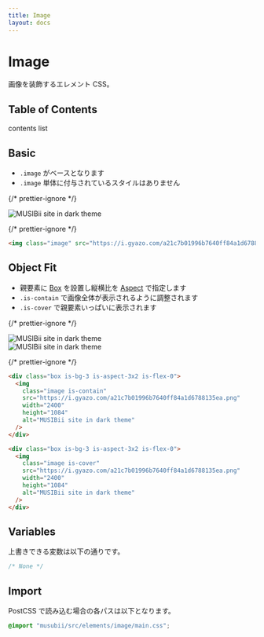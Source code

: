 ```yaml
---
title: Image
layout: docs
---
```


# Image

画像を装飾するエレメント CSS。

## Table of Contents

contents list

## Basic

- `.image` がベースとなります
- `.image` 単体に付与されているスタイルはありません

{/* prettier-ignore */}
<div className="docs-preview">
  <img
    className="image"
    src="https://i.gyazo.com/a21c7b01996b7640ff84a1d6788135ea.png"
    width={2400}
    height={1084}
    alt="MUSIBii site in dark theme"
  />
</div>

{/* prettier-ignore */}
```html
<img class="image" src="https://i.gyazo.com/a21c7b01996b7640ff84a1d6788135ea.png" width="2400" height="1084" alt="MUSIBii site in dark theme" />
```

## Object Fit

- 親要素に [Box](/docs/box) を設置し縦横比を [Aspect](/docs/aspect) で指定します
- `.is-contain` で画像全体が表示されるように調整されます
- `.is-cover` で親要素いっぱいに表示されます

{/* prettier-ignore */}
<div className="docs-preview">
  <div className="box is-flex is-gap-md">
    <div className="box is-bg-3 is-aspect-3x2 is-flex-0">
      <img
        className="image is-contain"
        src="https://i.gyazo.com/a21c7b01996b7640ff84a1d6788135ea.png"
        width={2400}
        height={1084}
        alt="MUSIBii site in dark theme"
      />
    </div>
    <div className="box is-bg-3 is-aspect-3x2 is-flex-0">
      <img
        className="image is-cover"
        src="https://i.gyazo.com/a21c7b01996b7640ff84a1d6788135ea.png"
        width={2400}
        height={1084}
        alt="MUSIBii site in dark theme"
      />
    </div>
  </div>
</div>

{/* prettier-ignore */}
```html
<div class="box is-bg-3 is-aspect-3x2 is-flex-0">
  <img
    class="image is-contain"
    src="https://i.gyazo.com/a21c7b01996b7640ff84a1d6788135ea.png"
    width="2400"
    height="1084"
    alt="MUSIBii site in dark theme"
  />
</div>

<div class="box is-bg-3 is-aspect-3x2 is-flex-0">
  <img
    class="image is-cover"
    src="https://i.gyazo.com/a21c7b01996b7640ff84a1d6788135ea.png"
    width="2400"
    height="1084"
    alt="MUSIBii site in dark theme"
  />
</div>
```

## Variables

上書きできる変数は以下の通りです。

```css
/* None */
```

## Import

PostCSS で読み込む場合の各パスは以下となります。

```css
@import "musubii/src/elements/image/main.css";
```
